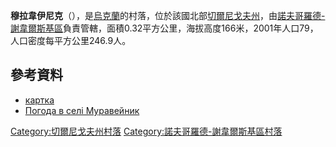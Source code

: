 {{coord|52|3|15|N|32|51|26|E|scale:100000|display=title}}

'''穆拉韋伊尼克'''（{{lang-uk|Муравейник}}），是[[烏克蘭|烏克蘭]]的村落，位於該國北部[[切爾尼戈夫州|切爾尼戈夫州]]，由[[諾夫哥羅德-謝韋爾斯基區|諾夫哥羅德-謝韋爾斯基區]]負責管轄，面積0.32平方公里，海拔高度166米，2001年人口79，人口密度每平方公里246.9人。

==參考資料==
*[http://gska2.rada.gov.ua/pls/z7502/A005?rf7571=40708 картка]{{dead link|date=2018年4月 |bot=InternetArchiveBot |fix-attempted=yes }}
* [http://weather.in.ua/ua/chernigovskaja/16435 Погода в селі Муравейник] {{Wayback|url=http://weather.in.ua/ua/chernigovskaja/16435 |date=20200202021905 }}

[[Category:切爾尼戈夫州村落|Category:切爾尼戈夫州村落]]
[[Category:諾夫哥羅德-謝韋爾斯基區村落|Category:諾夫哥羅德-謝韋爾斯基區村落]]


{{Chernihiv-geo-stub}}